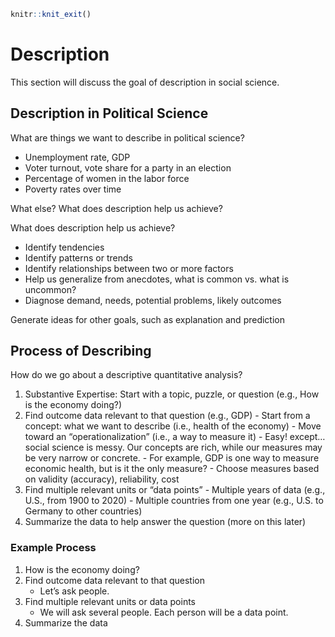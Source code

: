 ```r
knitr::knit_exit()
```

# Description {#description}

This section will discuss the goal of description in social science.


## Description in Political Science

What are things we want to describe in political science?

  - Unemployment rate, GDP
  - Voter turnout, vote share for a party in an election 
  - Percentage of women in the labor force
  - Poverty rates over time

What else? What does description help us achieve?

What does description help us achieve?

  - Identify tendencies
  - Identify patterns or trends
  - Identify relationships between two or more factors
  - Help us generalize from anecdotes, what is common vs. what is uncommon?
  - Diagnose demand, needs, potential problems, likely outcomes 
  
Generate ideas for other goals, such as explanation and prediction

## Process of Describing

How do we go about a descriptive quantitative analysis?

  1. Substantive Expertise: Start with a topic, puzzle, or question (e.g., How is the economy doing?)
  2. Find outcome data relevant to that question (e.g., GDP)
    - Start from a concept: what we want to describe (i.e., health of the
economy)
    - Move toward an "operationalization" (i.e., a way to measure it)
    - Easy! except... social science is messy. Our concepts are rich, while
our measures may be very narrow or concrete.
    - For example, GDP is one way to measure economic health, but is it
the only measure?
    - Choose measures based on validity (accuracy), reliability, cost
  3. Find multiple relevant units or "data points"
    - Multiple years of data (e.g., U.S., from 1900 to 2020)
    - Multiple countries from one year (e.g., U.S. to Germany to other
countries)
  4. Summarize the data to help answer the question (more on this later)
  
### Example Process

  1. How is the economy doing?
  2. Find outcome data relevant to that question 
      - Let's ask people.
  3. Find multiple relevant units or data points
      - We will ask several people. Each person will be a data point.
  4. Summarize the data

